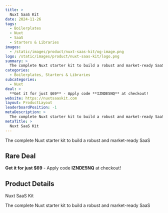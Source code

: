 ```yaml
---
title: >
  Nuxt SaaS Kit
date: 2024-11-26
tags:
  - Boilerplates
  - Nuxt
  - SaaS
  - Starters & Libraries
images:
  - /static/images/product/nuxt-saas-kit/og-image.png
logo: /static/images/product/nuxt-saas-kit/logo.png
summary: >
  The complete Nuxt starter kit to build a robust and market-ready SaaS
categories:
  - Boilerplates, Starters & Libraries
subcategories:
  - Nuxt
deal: >
  **Get it for just $69** - Apply code **IZNDE5NQ** at checkout!
website: https://nuxtsaaskit.com
layout: ProductLayout
leaderboardPosition: -1
metaDescription: >
  The complete Nuxt starter kit to build a robust and market-ready SaaS
metaTitle: >
  Nuxt SaaS Kit
---
```

The complete Nuxt starter kit to build a robust and market-ready SaaS

## Rare Deal

**Get it for just $69** - Apply code **IZNDE5NQ** at checkout!

## Product Details

Nuxt SaaS Kit

The complete Nuxt starter kit to build a robust and market-ready SaaS
